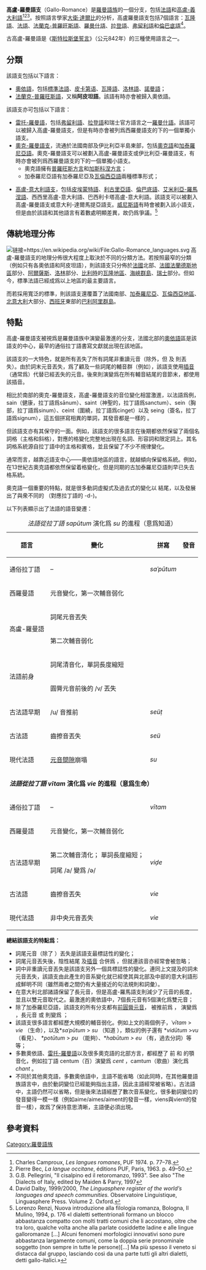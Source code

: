 {{Infobox language family
  |name=高盧-羅曼語支
  |region=[[法國|法國]]、[[北義大利|北義大利]]、[[摩納哥|摩納哥]]、[[海峽群島|海峽群島]]，[[比利時|比利時]]和[[瑞士|瑞士]]的部分地區
  |familycolor=印歐語系
  |fam1 = [[印欧语系|印欧语系]]
  |fam2=[[羅曼語族|羅曼語族]]
  |fam3=[[西羅曼語言|西羅曼語言]]
  |child1=[[法蘭克-普羅旺斯語|法蘭克-普羅旺斯語]]
  |child2=[[奧依語|奧依語]]
  |child3=[[高盧-義大利語|高盧-義大利語]]
  |child4=[[雷托-罗曼语|雷托-罗曼语]]
  |child5=[[奥克-罗曼语支|奥克-罗曼语]]
  |glotto=nort3208
  |glottorefname=Northwestern Shifted Romance
  |map=Galo-Romance.png
  |mapcaption=高盧-羅曼語支使用地區
}}
'''高盧-羅曼語支'''（Gallo-Romance）是[[羅曼語族|羅曼語族]]的一個分支，包括[[法語|法語]]和[[高盧-義大利語|高盧-義大利語]]<ref>Charles Camproux, ''Les langues romanes'', PUF 1974. p. 77–78.</ref><ref>Pierre Bec, ''La langue occitane'', éditions PUF, Paris, 1963. p. 49–50.</ref><ref>G.B. Pellegrini, "Il cisalpino ed il retoromanzo, 1993". See also "The Dialects of Italy, edited by Maiden & Parry, 1997</ref>。按照語言學家[[語言瞭望站|大衛·達爾比]]的分析，高盧羅曼語支包括7個語言：[[瓦隆語|瓦隆語]]、[[法語|法語]]、[[法蘭克-普羅旺斯語|法蘭克-普羅旺斯語]]、[[羅曼什語|羅曼什語]]、[[拉登語|拉登語]]、[[弗留利語|弗留利語]]和[[倫巴底語|倫巴底語]]<ref name="Dalby">David Dalby, 1999/2000, ''The Linguasphere register of the world’s languages and speech communities.'' Observatoire Linguistique, Linguasphere Press. Volume 2. Oxford.</ref>。

古高盧-羅曼語是《[[斯特拉斯堡誓言|斯特拉斯堡誓言]]》（公元842年）的三種使用語言之一。

== 分類 ==

該語支包括以下語言：

* [[奥依语|奧依語]]，包括[[法语|標準法語]]、[[皮卡第语|皮卡第语]]、[[瓦隆語|瓦隆語]]、[[洛林語|洛林語]]、[[諾曼語|諾曼語]]；
* [[法蘭克-普羅旺斯語|法蘭克-普羅旺斯語]]，又稱'''阿皮坦語'''。該語有時亦會被歸入奧依語。

該語支亦可包括以下語言：

* [[雷托-罗曼语|雷托-羅曼語]]，包括[[弗留利语|弗留利語]]、[[拉登語|拉登語]]和瑞士官方語言之一[[羅曼什語|羅曼什語]]。該語可以被歸入高盧-羅曼語支，但是有時亦會被列爲西羅曼語支的下的一個單獨小語支。
* [[奥克-罗曼语支|奧克-羅曼語支]]，流通於法國南部及伊比利亞半島東部，包括[[奥克语|奧克語]]和[[加泰罗尼亚语|加泰羅尼亞語]]。奧克-羅曼語支可以被劃入高盧-羅曼語支或伊比利亞-羅曼語支，有時亦會被列爲西羅曼語支的下的一個單獨小語支。
** 奧克語擁有[[普罗旺斯方言|普羅旺斯方言]]和[[加斯科涅语|加斯科涅方言]]；
** 加泰羅尼亞語有加泰羅尼亞及[[瓦伦西亚语|瓦倫西亞語]]兩種標準形式；

* [[高卢-意大利语支|高盧-意大利語支]]，包括[[皮埃蒙特语|皮埃蒙特語]]、[[利古里亚语|利古里亞語]]、[[倫巴底語|倫巴底語]]、[[艾米利亞-羅馬涅語|艾米利亞-羅馬涅語]]、西西里高盧-意大利語、巴西利卡塔高盧-意大利語。該語支可以被劃入高盧-羅曼語支或意大利-達爾馬提亞語支。[[威尼斯語|威尼斯語]]有時會被劃入該小語支，但是由於該語和其他語言有着數處明顯差異，故仍爲爭議。<ref name="Renzi">Lorenzo Renzi, Nuova introduzione alla filologia romanza, Bologna, Il Mulino, 1994, p. 176 «I dialetti settentrionali formano un blocco abbastanza compatto con molti tratti comuni che li accostano, oltre che tra loro, qualche volta anche alla parlate cosiddette ladine e alle lingue galloromanze [...] Alcuni fenomeni morfologici innovativi sono pure abbastanza largamente comuni, come la doppia serie pronominale soggetto (non sempre in tutte le persone)[...] Ma più spesso il veneto si distacca dal gruppo, lasciando così da una parte tutti gli altri dialetti, detti gallo-italici.»</ref>

== 傳統地理分佈 ==
[[File:Gallo-Romance_languages.svg|链接=https://en.wikipedia.org/wiki/File:Gallo-Romance_languages.svg]]
高盧-羅曼語支的地理分佈很大程度上取決於不同的分類方法。若按照最窄的分類（例如只有各奧依語和阿皮坦語），則該語支只分佈於[[法国|法國]]北部、[[法國法蘭德斯地區|法國法蘭德斯地區]]部分、[[阿尔萨斯|阿爾薩斯]]、[[洛林|洛林]]部分、[[比利时|比利時]]的[[瓦隆大区|瓦隆地區]]、[[海峡群岛|海峽群島]]、[[瑞士|瑞士]]部分。但如今，標準法語已經成爲以上地區的最主要語言。

而若採用寬泛的標準，則該語支還覆蓋了法國南部、[[加泰罗尼亚|加泰羅尼亞]]、[[瓦倫西亞|瓦倫西亞地區]]、[[北意大利|北意大利]]大部分、[[西班牙|西班牙]]東部的[[巴利阿里群島|巴利阿里群島]]。

== 特點 ==
高盧-羅曼語支被視爲是羅曼語族中演變最激進的分支，法國北部的[[奥依语|奧依語]]區是該語支的中心，最早的通俗拉丁語書寫文獻就出現在該地區。

該語支的一大特色，就是所有丟失了所有詞尾非重讀元音（{{IPA|/-a/}}除外，但{{IPA|/-o/}} 及 {{IPA|/-e/}} 則丟失）。由於詞末元音丟失，爲了顧及一些詞尾的輔音群（例如{{IPA|/tr/}}），該語支使用[[插音|插音]]（通常爲{{IPA|/e/}}）代替已經丟失的元音。後來則演變爲在所有輔音結尾的音節末，都使用該插音。

相比於南部的奧克-羅曼語支，高盧-羅曼語支的音位變化相當激進，以法語爲例，sain（健康，拉丁語爲sānum）、saint（神聖的，拉丁語爲sanctum）、sein（胸部，拉丁語爲sinum）、ceint（圍繞，拉丁語爲cinget）以及 seing（簽名，拉丁語爲signum），這五個拼寫相異的單詞，其發音都是一樣的 {{IPA|/sɛ̃/}}。

但該語支亦有其保守的一面。例如，該語支的很多語言在後期都依然保留了兩個名詞格（主格和斜格），對應的格變化完整地出現在名詞、形容詞和限定詞上。其名詞格系統源自拉丁語中的主格和賓格，並且保留了不少不規律變化。

通常而言，越靠近語支中心——奧依語地區的語言，就越傾向保留格系統。例如，在13世紀古奧克語都依然保留着格變化，但是同期的古加泰羅尼亞語則早已失去格系統。

奧克語一個重要的特點，就是很多動詞虛擬式及過去式的變化以 {{IPA|/ɡ/}} 結尾，以及發展出了與衆不同的 {{IPA|[ð]}} （對應拉丁語的 -d-)。

以下列表顯示出了法語的語音變遷：
{| class="wikitable" style="float: left; margin:10px"
|+''法語從拉丁語 sapūtum'' 演化爲 ''su'' {{IPA|/sy/}} 的進程（意爲知道）
!語言
!變化
!拼寫
!發音
|-
|通俗拉丁語
|–
|''saˈpūtum''
|{{IPA|/saˈpuːtũː/}}
|-
|西羅曼語
|元音變化，第一次輔音弱化
|
|{{IPA|/saˈbuːdo/}}
|-
| rowspan="2" |高盧-羅曼語
|詞尾元音丟失
|
|{{IPA|/saˈbuːd/}}
|-
|第二次輔音弱化
|
|{{IPA|/saˈvuːð/}}
|-
| rowspan="2" |法語前身
|詞尾清音化，單詞長度縮短
|
|{{IPA|/saˈvuθ/}}
|-
|圓脣元音前後的 /v/ 丟失
|
|{{IPA|/səˈuθ/}}
|-
|古法語早期
|/u/ 音推前
|''seüṭ''
|{{IPA|/səˈyθ/}}
|-
|古法語
|齒擦音丟失
|''seü''
|{{IPA|/səˈy/}}
|-
|現代法語
|[[元音间隙|元音間隙]]崩塌
|''su''
|{{IPA|/sy/}}
|-
| colspan="4" |'''''法語從拉丁語 vītam''  演化爲 ''vie'' {{IPA|/vi/}} 的進程（意爲生命）'''
|-
|通俗拉丁語
|–
|''vītam''
|{{IPA|/ˈviːtãː/}}
|-
|西羅曼語
|元音變化，第一次輔音弱化
|
|{{IPA|/ˈviːda/}}
|-
|古法語早期
|第二次輔音清化；
單詞長度縮短；

詞尾 /a/ 變爲 /ə/
|''viḍe''
|{{IPA|/ˈviðə/}}
|-
|古法語
|齒擦音丟失
|''vie''
|{{IPA|/ˈviə/}}
|-
|現代法語
|非中央元音丟失
|''vie''
|{{IPA|/vi/}}
|}










































'''總結該語支的特點爲：'''
* 詞尾元音（除了 {{IPA|/a/}}）丟失是該語支最標誌性的變化；
* 詞尾元音丟失後，陰性結尾 {{IPA|/a/}} 及[[插音|插音]] {{IPA|/e/}} 合併爲 {{IPA|/e/}}，但就連該音亦經常會被忽略；
* 詞中非重讀元音丟失是該語支另外一個具標誌性的變化。連同上文提及的詞未元音丟失，該語支由此產生的音系變化就已經使其與北部及中部的意大利語形成鮮明不同（雖然兩者之間仍有大量接近的句法規則和詞彙）。
* 在意大利北部諸語保留了長元音，但是高盧-羅馬語支則減少了元音的長度，並且以雙元音取代之。最激進的奧依語中，7個長元音有5個演化爲雙元音；
* 除了加泰羅尼亞語，該語支的所有分支都有[[元音列表|前圓脣元音]]，{{IPA|/u/}} 被推前爲 {{IPA|/y/}}，{{IPA|/o/}} 演變爲 {{IPA|/u/}}，長元音 {{IPA|/oː/}}  或 {{IPA|/oː/}} 則變爲 {{IPA|/ø ~ œ/}}；
* 該語支很多語言都經歷大規模的輔音弱化。例如上文的兩個例子，''ˈvītam'' > ''vie'' {{IPA|/vi/}} （生命），以及*''saˈpūtum'' > ''su'' {{IPA|/sy/}} （知道  ），類似的例子還有 *''vidūtum'' >''vu'' {{IPA|/vy/}} （看見）、 *''potūtum'' > ''pu'' {{IPA|/py/}} （能夠）、*''habūtum > eu {{IPA|/y/}}'' （有，過去分詞）等等；
* 多數奧依語、[[雷托-罗曼语|雷托-羅曼語]]以及很多奧克語的北部方言，都經歷了 {{IPA|/a/}} 前 {{IPA|/k/}} 和 {{IPA|/ɡ/}} 的顎音化，例如拉丁語 centum（百）演變爲 ''cent'' {{IPA|/sɑ̃/}}，camtum（歌曲）演化爲 ''chant'' {{IPA|/ʃɑ̃/}}。
* 不同於其他奧克語，多數奧依語中，主語不能省略（如此同時，在其他羅曼語族語言中，由於動詞變位已經能夠指出主語，因此主語經常被省略）。古法語中，主語仍然可以省略，但是後來法語經歷了數次音系變化，很多動詞變位的發音變得一模一樣（例如aime/aimes/aiment的發音一樣，viens與vient的發音一樣），故爲了保持意思清晰，主語便必須出現。
== 參考資料 ==
{{reflist}}
[[Category:羅曼語族|Category:羅曼語族]]